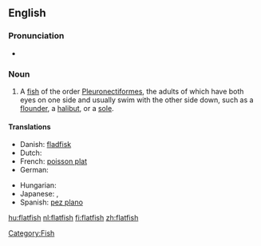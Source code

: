{{wikipedia}}
==English==

===Pronunciation===
* {{audio|en-us-flatfish.ogg|Audio (US)}}

===Noun===
{{en-noun|flatfish|pl2=flatfishes}}

# A [[fish]] of the order [[Pleuronectiformes]], the adults of which have both eyes on one side and usually swim with the other side down, such as a [[flounder]], a [[halibut]], or a [[sole]].

====Translations====
{{trans-top|fish}}
* Danish: [[fladfisk]] {{n}}
* Dutch: {{t+|nl|platvis|m}}
* French: [[poisson plat]] {{m}}
* German: {{t+|de|Plattfisch|m}}
{{trans-mid}}
* Hungarian: {{t-|hu|lepényhal}}
* Japanese: {{t+|ja|鰈|sc=Jpan}}, {{t-|ja|カレイ|tr=karei|sc=Jpan}}
* Spanish: [[pez plano]] {{m}}
{{trans-bottom}}

[[Category:Fish]]

[[hu:flatfish]]
[[nl:flatfish]]
[[fi:flatfish]]
[[zh:flatfish]]
